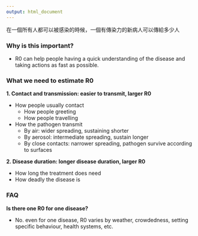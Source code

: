```yaml
---
output: html_document
---
```


在一個所有人都可以被感染的時候，一個有傳染力的新病人可以傳給多少人 

### Why is this important?

- R0 can help people having a quick understanding of the disease and taking actions as fast as possible.

### What we need to estimate R0
**1. Contact and transmission: easier to transmit, larger R0**

- How people usually contact
  - How people greeting
  - How people travelling
- How the pathogen transmit
  - By air: wider spreading, sustaining shorter
  - By aerosol: intermediate spreading, sustain longer  
  - By close contacts: narrower spreading, pathogen survive according to surfaces
  
**2. Disease duration: longer disease duration, larger R0**

- How long the treatment does need
- How deadly the disease is

### FAQ
**Is there one R0 for one disease?**

- No. even for one disease, R0 varies by weather, crowdedness, setting specific behaviour, health systems, etc.

